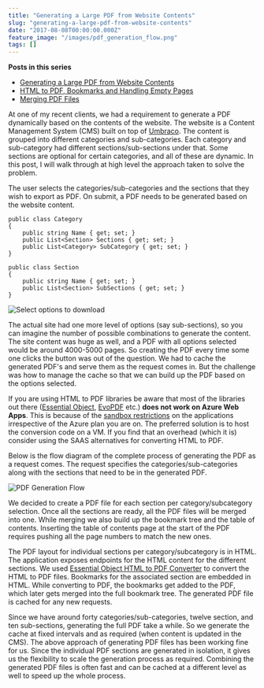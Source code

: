 ```yaml
---
title: "Generating a Large PDF from Website Contents"
slug: "generating-a-large-pdf-from-website-contents"
date: "2017-08-08T00:00:00.000Z"
feature_image: "/images/pdf_generation_flow.png"
tags: []
---
```


**Posts in this series**

*   [Generating a Large PDF from Website Contents](__GHOST_URL__/blog/generating-a-large-pdf-from-website-contents/)
*   [HTML to PDF, Bookmarks and Handling Empty Pages](__GHOST_URL__/blog/generating-a-large-pdf-from-website-contents-part-ii/)
*   [Merging PDF Files](__GHOST_URL__/blog/generating-a-large-pdf-from-website-contents-part-iii/)

At one of my recent clients, we had a requirement to generate a PDF dynamically based on the contents of the website. The website is a Content Management System (CMS) built on top of [Umbraco](https://umbraco.com/). The content is grouped into different categories and sub-categories. Each category and sub-category had different sections/sub-sections under that. Some sections are optional for certain categories, and all of these are dynamic. In this post, I will walk through at high level the approach taken to solve the problem.

The user selects the categories/sub-categories and the sections that they wish to export as PDF. On submit, a PDF needs to be generated based on the website content.

    public class Category
    {
        public string Name { get; set; }
        public List<Section> Sections { get; set; }
        public List<Category> SubCategory { get; set; }
    }
    
    public class Section
    {
        public string Name { get; set; }
        public List<Section> SubSections { get; set; }
    }
    

![Select options to download](/images/pdf_generation.png)

The actual site had one more level of options (say sub-sections), so you can imagine the number of possible combinations to generate the content. The site content was huge as well, and a PDF with all options selected would be around 4000-5000 pages. So creating the PDF every time some one clicks the button was out of the question. We had to cache the generated PDF's and serve them as the request comes in. But the challenge was how to manage the cache so that we can build up the PDF based on the options selected.

If you are using HTML to PDF libraries be aware that most of the libraries out there ([Essential Object](https://www.essentialobjects.com/Products/EOPdf/Default.aspx), [EvoPDF](http://www.evopdf.com/) etc.) **does not work on Azure Web Apps**. This is because of the [sandbox restrictions](https://github.com/projectkudu/kudu/wiki/Azure-Web-App-sandbox#pdf-generation-from-html) on the applications irrespective of the Azure plan you are on. The preferred solution is to host the conversion code on a VM. If you find that an overhead (which it is) consider using the SAAS alternatives for converting HTML to PDF.

Below is the flow diagram of the complete process of generating the PDF as a request comes. The request specifies the categories/sub-categories along with the sections that need to be in the generated PDF.

![PDF Generation Flow](/images/pdf_generation_flow.png)

We decided to create a PDF file for each section per category/subcategory selection. Once all the sections are ready, all the PDF files will be merged into one. While merging we also build up the bookmark tree and the table of contents. Inserting the table of contents page at the start of the PDF requires pushing all the page numbers to match the new ones.

The PDF layout for individual sections per category/subcategory is in HTML. The application exposes endpoints for the HTML content for the different sections. We used [Essential Object HTML to PDF Converter](https://www.essentialobjects.com/Products/EOPdf/Default.aspx) to convert the HTML to PDF files. Bookmarks for the associated section are embedded in HTML. While converting to PDF, the bookmarks get added to the PDF, which later gets merged into the full bookmark tree. The generated PDF file is cached for any new requests.

Since we have around forty categories/sub-categories, twelve section, and ten sub-sections, generating the full PDF take a while. So we generate the cache at fixed intervals and as required (when content is updated in the CMS). The above approach of generating PDF files has been working fine for us. Since the individual PDF sections are generated in isolation, it gives us the flexibility to scale the generation process as required. Combining the generated PDF files is often fast and can be cached at a different level as well to speed up the whole process.